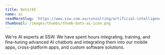 ```yaml
---
title: Bots/AI
name: ai
readMoreSlug: 'https://www.ssw.com.au/consulting/artificial-intelligence'
thumbnail: /images/thumbs/thumb-bots-ai-icon.png
---
```


We're AI experts at SSW. We have spent hours integrating, training, and fine-tuning advanced AI chatbots and integrating them into our mobile apps, cross-platform apps, and custom software solutions.
